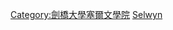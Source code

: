 {{Commons category|Alumni of Selwyn College, Cambridge}}

[[Category:劍橋大學塞爾文學院|Category:劍橋大學塞爾文學院]]
[[Category:劍橋大學各學院校友|Selwyn]]